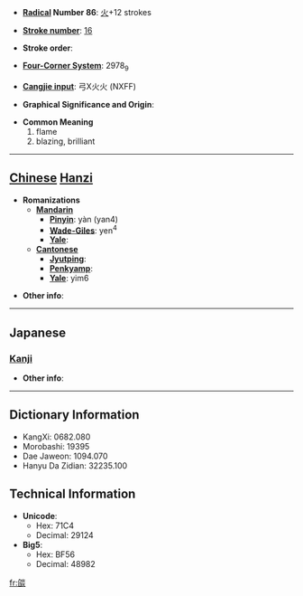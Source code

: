* '''[[Wiktionary:Chinese radical index| Radical]] Number 86''': [[Wiktionary:Chinese radical index 火|火]]+12 strokes

* '''[[Wiktionary:Chinese total strokes index|Stroke number]]''': [[Wiktionary:Chinese total strokes index 16|16]]

* '''Stroke order''': 

* '''[[Wiktionary:Chinese four corner index|Four-Corner System]]''': 2978<sub>9</sub>

* '''[[Wiktionary:Chinese Cangjie index|Cangjie input]]''': 弓X火火 (NXFF)

* '''Graphical Significance and Origin''': 

* '''Common Meaning'''
*#flame
*# blazing, brilliant


----

== [[Chinese]] [[Hanzi]] ==

* '''Romanizations'''
** '''[[Mandarin]]'''
*** '''[[Pinyin]]''': yàn (yan4)
*** '''[[Wade-Giles]]''': yen<sup>4</sup>
*** '''[[Yale]]''': 
** '''[[Cantonese]]'''
*** '''[[Jyutping]]''':
*** '''[[Penkyamp]]''': 
*** '''[[Yale]]''': yim6

* '''Other info''': 

----

==Japanese==
===[[Kanji]]===
{{kanji|on readings=[[えん]] (en)|kun readings=[[ほのお]] (honoo)}}

* '''Other info''':  

----

== Dictionary Information ==

* KangXi: 0682.080
* Morobashi: 19395
* Dae Jaweon: 1094.070
* Hanyu Da Zidian: 32235.100

== Technical Information ==

* '''Unicode''':
** Hex: 71C4
** Decimal: 29124
* '''Big5''':
** Hex: BF56
** Decimal: 48982

[[fr:燄]]